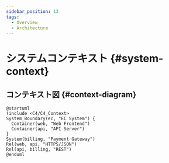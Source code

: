 ```yaml
---
sidebar_position: 13
tags:
  - Overview
  - Architecture
---
```


# システムコンテキスト {#system-context}

## コンテキスト図 {#context-diagram}
```plantuml title="system-context.puml"
@startuml
!include <C4/C4_Context>
System_Boundary(ec, "EC System") {
  Container(web, "Web Frontend")
  Container(api, "API Server")
}
System(billing, "Payment Gateway")
Rel(web, api, "HTTPS/JSON")
Rel(api, billing, "REST")
@enduml
```
